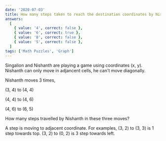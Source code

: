 ```yaml
---
date: '2020-07-03'
title: How many steps taken to reach the destination coordinates by Nishanth?
answers:
  [
    { value: '4', correct: false },
    { value: '6', correct: true },
    { value: '8', correct: false },
    { value: '5', correct: false },
  ]
tags: ['Math Puzzles', 'Graph']
---
```


Singalion and Nishanth are playing a game using coordinates (x, y). Nishanth can only move in adjancent cells, he can't move diagonally.

Nishanth moves 3 times,

(3, 4) to (4, 4)

(4, 4) to (4, 6)

(4, 6) to (6, 5)

How many steps travelled by Nishanth in these three moves?

A step is moving to adjacent coordinate.
For examples,
(3, 2) to (3, 3) is 1 step towards top.
(3, 2) to (0, 2) is 3 step towards left.
